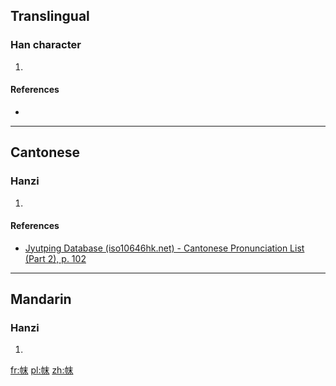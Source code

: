 ==Translingual==

===Han character===
{{Han char|rn=50|rad=巾|as=05|sn=8|four=|canj=中月木十 (LBDJ)|ids=⿰[[巾]][[末]]}}

# {{defn|Han|sort=巾05}}

====References====
* {{Han ref|kx=0329.400|dkj=08844|dj=0635.150|hdz=10732.140|uh=5E13|ud=24083}}

----

==Cantonese==

===Hanzi===
{{yue-hanzi|jyut=[[mat6]]|y=mat6}}

# {{defn|lang=yue|sort=巾05}}

====References====
* [http://www.iso10646hk.net/jp/document/download.jsp Jyutping Database (iso10646hk.net) - Cantonese Pronunciation List (Part 2), p. 102]

----

==Mandarin==

===Hanzi===
{{cmn-hanzi|pin=[[mò]] ([[mo4]])|wg=mo<sup>4</sup>}}

# {{defn|lang=cmn|sort=巾05}}

[[fr:帓]]
[[pl:帓]]
[[zh:帓]]